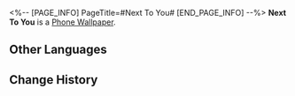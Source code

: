 <%-- [PAGE_INFO]
PageTitle=#Next To You#
[END_PAGE_INFO] --%>
{{Item Infobox
|id          = 221011
|image       = Item Next To You.png{{subst:void|<!--$UPLOAD:<<SpriteOutput/ItemFigures/221011.png>-<Item Next To You.png>-<Item Icons>>-->}}
|type        = Phone Wallpaper
|invCategory = 
|rarity      = 5
|effect      = 
|description = After obtaining Phone wallpapers, they can be changed in the Phone function.
}}
{{Description|''"No matter how many nights this world shall see!"''<br />''"No matter how arduous the times may be, we'll always be here with you!"''}}
'''Next To You''' is a [[Phone Wallpaper]].

==Other Languages==
{{Other Languages
|en   = Next To You
|zhs  = 伴你同行
|zht  = 伴你同行
|ja   = スタンド・バイ・ユー
|ko   = 너와의 동행
|es   = Siempre junto a ti
|fr   = Toujours à tes côtés
|ru   = Навсегда рядом
|th   = เคียงข้างเสมอ
|vi   = Đồng Hành Cùng Bạn
|de   = An deiner Seite
|id   = Berjalan Bersamamu
|pt   = Sempre Contigo
}}

==Change History==
{{Change History|3.2}}